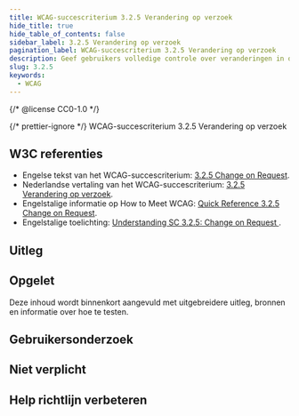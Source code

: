 ```yaml
---
title: WCAG-succescriterium 3.2.5 Verandering op verzoek
hide_title: true
hide_table_of_contents: false
sidebar_label: 3.2.5 Verandering op verzoek
pagination_label: WCAG-succescriterium 3.2.5 Verandering op verzoek
description: Geef gebruikers volledige controle over veranderingen in de content. Of bied de mogelijkheid automatische veranderingen uit te zetten.
slug: 3.2.5
keywords:
  - WCAG
---
```


{/* @license CC0-1.0 */}


{/* prettier-ignore */}
<WcagHeadingGroup level={1} conformanceLevel="Niveau AAA">WCAG-succescriterium 3.2.5 Verandering op verzoek</WcagHeadingGroup>

## W3C referenties

- Engelse tekst van het WCAG-succescriterium: [<span lang="en">3.2.5 Change on Request</span>](https://www.w3.org/TR/WCAG22/#change-on-request).
- Nederlandse vertaling van het WCAG-succescriterium: [3.2.5 Verandering op verzoek](https://www.w3.org/Translations/WCAG22-nl/#verandering-op-verzoek).
- Engelstalige informatie op <span lang="en">How to Meet WCAG</span>: [<span lang="en">Quick Reference 3.2.5 Change on Request</span>](https://www.w3.org/WAI/WCAG22/quickref/#change-on-request).
- Engelstalige toelichting: [<span lang="en">Understanding SC 3.2.5: Change on Request </span>](https://www.w3.org/WAI/WCAG22/Understanding/change-on-request.html).

## Uitleg

<Summary />

## Opgelet

Deze inhoud wordt binnenkort aangevuld met uitgebreidere uitleg, bronnen en informatie over hoe te testen.

## Gebruikersonderzoek

<CTAGebruikersonderzoek />

## Niet verplicht

<SpotlightSection>
  <Markdown omitH1 headinglevel={3}>
    <Disclaimer />
  </Markdown>
</SpotlightSection>

## Help richtlijn verbeteren

<Markdown omitH1 headinglevel={3}>
  <WCAGFooterInfo />
</Markdown>
